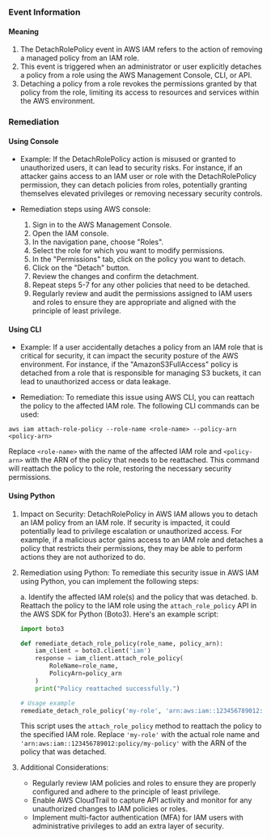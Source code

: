 
### Event Information

#### Meaning

1. The DetachRolePolicy event in AWS IAM refers to the action of removing a managed policy from an IAM role.
2. This event is triggered when an administrator or user explicitly detaches a policy from a role using the AWS Management Console, CLI, or API.
3. Detaching a policy from a role revokes the permissions granted by that policy from the role, limiting its access to resources and services within the AWS environment.

### Remediation

#### Using Console

- Example: If the DetachRolePolicy action is misused or granted to unauthorized users, it can lead to security risks. For instance, if an attacker gains access to an IAM user or role with the DetachRolePolicy permission, they can detach policies from roles, potentially granting themselves elevated privileges or removing necessary security controls.

- Remediation steps using AWS console:
  1. Sign in to the AWS Management Console.
  2. Open the IAM console.
  3. In the navigation pane, choose "Roles".
  4. Select the role for which you want to modify permissions.
  5. In the "Permissions" tab, click on the policy you want to detach.
  6. Click on the "Detach" button.
  7. Review the changes and confirm the detachment.
  8. Repeat steps 5-7 for any other policies that need to be detached.
  9. Regularly review and audit the permissions assigned to IAM users and roles to ensure they are appropriate and aligned with the principle of least privilege.

#### Using CLI

- Example: If a user accidentally detaches a policy from an IAM role that is critical for security, it can impact the security posture of the AWS environment. For instance, if the "AmazonS3FullAccess" policy is detached from a role that is responsible for managing S3 buckets, it can lead to unauthorized access or data leakage.

- Remediation: To remediate this issue using AWS CLI, you can reattach the policy to the affected IAM role. The following CLI commands can be used:

```
aws iam attach-role-policy --role-name <role-name> --policy-arn <policy-arn>
```

Replace `<role-name>` with the name of the affected IAM role and `<policy-arn>` with the ARN of the policy that needs to be reattached. This command will reattach the policy to the role, restoring the necessary security permissions.

#### Using Python

1. Impact on Security: DetachRolePolicy in AWS IAM allows you to detach an IAM policy from an IAM role. If security is impacted, it could potentially lead to privilege escalation or unauthorized access. For example, if a malicious actor gains access to an IAM role and detaches a policy that restricts their permissions, they may be able to perform actions they are not authorized to do.

2. Remediation using Python: To remediate this security issue in AWS IAM using Python, you can implement the following steps:

   a. Identify the affected IAM role(s) and the policy that was detached.
   b. Reattach the policy to the IAM role using the `attach_role_policy` API in the AWS SDK for Python (Boto3). Here's an example script:

   ```python
   import boto3

   def remediate_detach_role_policy(role_name, policy_arn):
       iam_client = boto3.client('iam')
       response = iam_client.attach_role_policy(
           RoleName=role_name,
           PolicyArn=policy_arn
       )
       print("Policy reattached successfully.")

   # Usage example
   remediate_detach_role_policy('my-role', 'arn:aws:iam::123456789012:policy/my-policy')
   ```

   This script uses the `attach_role_policy` method to reattach the policy to the specified IAM role. Replace `'my-role'` with the actual role name and `'arn:aws:iam::123456789012:policy/my-policy'` with the ARN of the policy that was detached.

3. Additional Considerations:
   - Regularly review IAM policies and roles to ensure they are properly configured and adhere to the principle of least privilege.
   - Enable AWS CloudTrail to capture API activity and monitor for any unauthorized changes to IAM policies or roles.
   - Implement multi-factor authentication (MFA) for IAM users with administrative privileges to add an extra layer of security.

